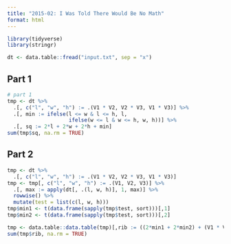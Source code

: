 ```yaml
---
title: "2015-02: I Was Told There Would Be No Math"
format: html
---
```


```r
library(tidyverse)
library(stringr)
```

```r
dt <- data.table::fread("input.txt", sep = "x")
```

## Part 1

```r
# part 1
tmp <- dt %>%
  .[, c("l", "w", "h") := .(V1 * V2, V2 * V3, V1 * V3)] %>%
  .[, min := ifelse(l <= w & l <= h, l, 
                    ifelse(w <= l & w <= h, w, h))] %>%
  .[, sq := 2*l + 2*w + 2*h + min]
sum(tmp$sq, na.rm = TRUE)
```

## Part 2

```r
tmp <- dt %>%
  .[, c("l", "w", "h") := .(V1 * V2, V2 * V3, V1 * V3)]
tmp <- tmp[, c("l", "w", "h") := .(V1, V2, V3)] %>%
  .[, max := apply(dt[, .(l, w, h)], 1, max)] %>%
  rowwise() %>%
  mutate(test = list(c(l, w, h)))
tmp$min1 <- t(data.frame(sapply(tmp$test, sort)))[,1]
tmp$min2 <- t(data.frame(sapply(tmp$test, sort)))[,2]

tmp <- data.table::data.table(tmp)[,rib := ((2*min1 + 2*min2) + (V1 * V2 * V3))]
sum(tmp$rib, na.rm = TRUE)
```

